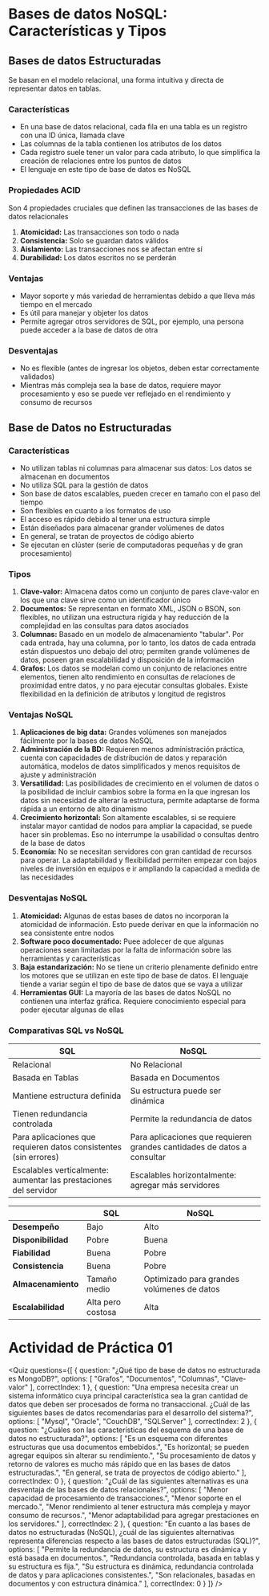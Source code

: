 # Bases de datos NoSQL: Características y Tipos

## Bases de datos Estructuradas

Se basan en el modelo relacional, una forma intuitiva y directa de representar datos en tablas.

### Características

- En una base de datos relacional, cada fila en una tabla es un registro con una ID única, llamada clave
- Las columnas de la tabla contienen los atributos de los datos
- Cada registro suele tener un valor para cada atributo, lo que simplifica la creación de relaciones entre los puntos de datos
- El lenguaje en este tipo de base de datos es NoSQL

### Propiedades ACID
Son 4 propiedades cruciales que definen las transacciones de las bases de datos relacionales

1. **Atomicidad:** Las transacciones son todo o nada
2. **Consistencia:** Solo se guardan datos válidos
3. **Aislamiento:** Las transacciones nos se afectan entre sí
4. **Durabilidad:** Los datos escritos no se perderán

### Ventajas

- Mayor soporte y más variedad de herramientas debido a que lleva más tiempo en el mercado
- Es útil para manejar y objeter los datos
- Permite agregar otros servidores de SQL, por ejemplo, una persona puede acceder a la base de datos de otra

### Desventajas

- No es flexible (antes de ingresar los objetos, deben estar correctamente validados)
- Mientras más compleja sea la base de datos, requiere mayor procesamiento y eso se puede ver reflejado en el rendimiento y consumo de recursos

## Base de Datos no Estructuradas

### Características

- No utilizan tablas ni columnas para almacenar sus datos: Los datos se almacenan en documentos
- No utiliza SQL para la gestión de datos
- Son base de datos escalables, pueden crecer en tamaño con el paso del tiempo
- Son flexibles en cuanto a los formatos de uso
- El acceso es rápido debido al tener una estructura simple
- Están diseñados para almacenar grander volúmenes de datos
- En general, se tratan de proyectos de código abierto
- Se ejecutan en clúster (serie de computadoras pequeñas y de gran procesamiento)

### Tipos
 
1. **Clave-valor:** Almacena datos como un conjunto de pares clave-valor en los que una clave sirve como un identificador único
2. **Documentos:** Se representan en formato XML, JSON o BSON, son flexibles, no utilizan una estructura rígida y hay reducción de la complejidad en las consultas para datos asociados
3. **Columnas:** Basado en un modelo de almacenamiento "tabular". Por cada entrada, hay una columna, por lo tanto, los datos de cada entrada están dispuestos uno debajo del otro; permiten grande volúmenes de datos, poseen gran escalabilidad y disposición de la información
4. **Grafos:** Los datos se modelan como un conjunto de relaciones entre elementos, tienen alto rendimiento en consultas de relaciones de proximidad entre datos, y no para ejecutar consultas globales. Existe flexibilidad en la definición de atributos y longitud de registros

### Ventajas NoSQL

1. **Aplicaciones de big data:** Grandes volúmenes son manejados fácilmente por la bases de datos NoSQL
2. **Administración de la BD:** Requieren menos administración práctica, cuenta con capacidades de distribución de datos y reparación automática, modelos de datos simplificados y menos requisitos de ajuste y administración
3. **Versatilidad:** Las posibilidades de crecimiento en el volumen de datos o la posibilidad de incluir cambios sobre la forma en la que ingresan los datos sin necesidad de alterar la estructura, permite adaptarse de forma rápida a un entorno de alto dinamismo
4. **Crecimiento horizontal:** Son altamente escalables, si se requiere instalar mayor cantidad de nodos para ampliar la capacidad, se puede hacer sin problemas. Eso no interrumpe la usabilidad o consultas dentro de la base de datos
5. **Economía:** No se necesitan servidores con gran cantidad de recursos para operar. La adaptabilidad y flexibilidad permiten empezar con bajos niveles de inversión en equipos e ir ampliando la capacidad a medida de las necesidades

### Desventajas NoSQL

1. **Atomicidad:** Algunas de estas bases de datos no incorporan la atomicidad de información. Esto puede derivar en que la información no sea consistente entre nodos
2. **Software poco documentado:** Puee adolecer de que algunas operaciones sean limitadas por la falta de información sobre las herramientas y características
3. **Baja estandarización:** No se tiene un criterio plenamente definido entre los motores que se utilizan en este tipo de base de datos. El lenguaje tiende a variar según el tipo de base de datos que se vaya a utilizar
4. **Herramientas GUI:** La mayoría de las bases de datos NoSQL no contienen una interfaz gráfica. Requiere conocimiento especial para poder ejecutar algunas de ellas

### Comparativas SQL vs NoSQL

|SQL|NoSQL|
|---|---|
|Relacional|No Relacional|
|Basada en Tablas|Basada en Documentos|
|Mantiene estructura definida|Su estructura puede ser dinámica|
|Tienen redundancia controlada|Permite la redundancia de datos|
|Para aplicaciones que requieren datos consistentes (sin errores)|Para aplicaciones que requieren grandes cantidades de datos a consultar|
|Escalables verticalmente: aumentar las prestaciones del servidor|Escalables horizontalmente: agregar más servidores|

||SQL|NoSQL|
|---|---|---|
|**Desempeño**|Bajo|Alto|
|**Disponibilidad**|Pobre|Buena|
|**Fiabilidad**|Buena|Pobre|
|**Consistencia**|Buena|Pobre|
|**Almacenamiento**|Tamaño medio|Optimizado para grandes volúmenes de datos|
|**Escalabilidad**|Alta pero costosa|Alta|

# Actividad de Práctica 01

<Quiz questions={[
  {
    question: "¿Qué tipo de base de datos no estructurada es MongoDB?",
    options: [
      "Grafos",
      "Documentos",
      "Columnas",
      "Clave-valor"
    ],
    correctIndex: 1
  },
  {
    question: "Una empresa necesita crear un sistema informático cuya principal característica sea la gran cantidad de datos que deben ser procesados de forma no transaccional. ¿Cuál de las siguientes bases de datos recomendarías para el desarrollo del sistema?",
    options: [
      "Mysql",
      "Oracle",
      "CouchDB",
      "SQLServer"
    ],
    correctIndex: 2
  },
  {
    question: "¿Cuáles son las características del esquema de una base de datos no estructurada?",
    options: [
      "Es un esquema con diferentes estructuras que usa documentos embebidos.",
      "Es horizontal; se pueden agregar equipos sin alterar su rendimiento.",
      "Su procesamiento de datos y retorno de valores es mucho más rápido que en las bases de datos estructuradas.",
      "En general, se trata de proyectos de código abierto."
    ],
    correctIndex: 0
  },
  {
    question: "¿Cuál de las siguientes alternativas es una desventaja de las bases de datos relacionales?",
    options: [
      "Menor capacidad de procesamiento de transacciones.",
      "Menor soporte en el mercado.",
      "Menor rendimiento al tener estructura más compleja y mayor consumo de recursos.",
      "Menor adaptabilidad para agregar prestaciones en los servidores."
    ],
    correctIndex: 2
  },
  {
    question: "En cuanto a las bases de datos no estructuradas (NoSQL), ¿cuál de las siguientes alternativas representa diferencias respecto a las bases de datos estructuradas (SQL)?",
    options: [
      "Permite la redundancia de datos, su estructura es dinámica y está basada en documentos.",
      "Redundancia controlada, basada en tablas y su estructura es fija.",
      "Su estructura es dinámica, redundancia controlada de datos y para aplicaciones consistentes.",
      "Son relacionales, basadas en documentos y con estructura dinámica."
    ],
    correctIndex: 0
  }
]} />